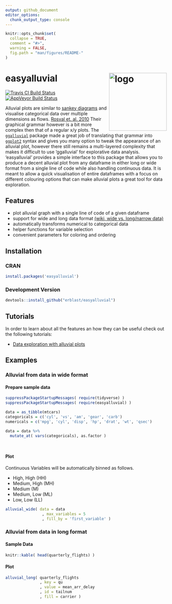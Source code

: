 ```yaml
---
output: github_document
editor_options: 
  chunk_output_type: console
---
```


<!-- README.md is generated from README.Rmd. Please edit that file -->

```r
knitr::opts_chunk$set(
  collapse = TRUE,
  comment = "#>",
  warning = FALSE,
  fig.path = "man/figures/README-"
)
```

# easyalluvial <img src="https://www.datisticsblog.com/easyalluvial_logo_square.png" alt="logo" width="180" height="180" align = "right"/> 

[![Travis CI Build Status](https://travis-ci.org/erblast/easyalluvial.svg?branch=master)](https://travis-ci.org/erblast/easyalluvial) 
[![AppVeyor Build Status](https://ci.appveyor.com/api/projects/status/github/erblast/easyalluvial?branch=master&svg=true)](https://ci.appveyor.com/project/erblast/easyalluvial) 
<!--
[![Coverage Status](https://img.shields.io/codecov/c/github/erblast/easyalluvial/master.svg)](https://codecov.io/github/erblast/easyalluvial?branch=master)
[![CRAN last release](https://www.r-pkg.org/badges/last-release/easyalluvial)](https://CRAN.R-project.org/package=easyalluvial)
[![CRAN total downloads](https://cranlogs.r-pkg.org/badges/grand-total/easyalluvial)](https://CRAN.R-project.org/package=easyalluvial)
-->

Alluvial plots are similar to [sankey diagrams](https://en.wikipedia.org/wiki/Sankey_diagram) and visualise categorical data over multiple dimensions as flows. [Rosval et. al. 2010](https://journals.plos.org/plosone/article?id=10.1371/journal.pone.0008694) Their graphical grammar however is a bit more complex then that of a regular x/y plots. The [`ggalluvial`](http://corybrunson.github.io/ggalluvial/) package made a great job of translating that grammar into [`ggplot2`](https://github.com/tidyverse/ggplot2) syntax and gives you many option to tweak the appearance of an alluvial plot, however there still remains a multi-layered complexity that makes it difficult to use 'ggalluvial' for explorative data analysis. 'easyalluvial' provides a simple interface to this package that allows you to produce a decent alluvial plot from any dataframe in either long or wide format from a single line of code while also handling continuous data. It is meant to allow a quick visualisation of entire dataframes with a focus on different colouring options that can make alluvial plots a great tool for data exploration.

## Features
- plot alluvial graph with a single line of code of a given dataframe
- support for wide and long data format [(wiki, wide vs. long/narrow data)](https://en.wikipedia.org/wiki/Wide_and_narrow_data)
- automatically transforms numerical to categorical data
- helper functions for variable selection
- convenient parameters for coloring and ordering

## Installation

### CRAN

```r
install.packages('easyalluvial')
```


### Development Version

```r
devtools::install_github("erblast/easyalluvial")
```

## Tutorials

In order to learn about all the features an how they can be useful check out the following tutorials:

- [Data exploration with alluvial plots](https://www.datisticsblog.com/2018/10/intro_easyalluvial/#features)

## Examples

### Alluvial from data in wide format

#### Prepare sample data

```r

suppressPackageStartupMessages( require(tidyverse) )
suppressPackageStartupMessages( require(easyalluvial) )

data = as_tibble(mtcars)
categoricals = c('cyl', 'vs', 'am', 'gear', 'carb')
numericals = c('mpg', 'cyl', 'disp', 'hp', 'drat', 'wt', 'qsec')

data = data %>%
  mutate_at( vars(categoricals), as.factor )




```

#### Plot

Continuous Variables will be automatically binned as follows.

- High, High (HH)
- Medium, High (MH)
- Medium (M)
- Medium, Low (ML)
- Low, Low (LL)

```r

alluvial_wide( data = data
                , max_variables = 5
                , fill_by = 'first_variable' )

```


### Alluvial from data in long format

#### Sample Data

```r

knitr::kable( head(quarterly_flights) )

```

#### Plot 
 
```r

alluvial_long( quarterly_flights
               , key = qu
               , value = mean_arr_delay
               , id = tailnum
               , fill = carrier )

```




